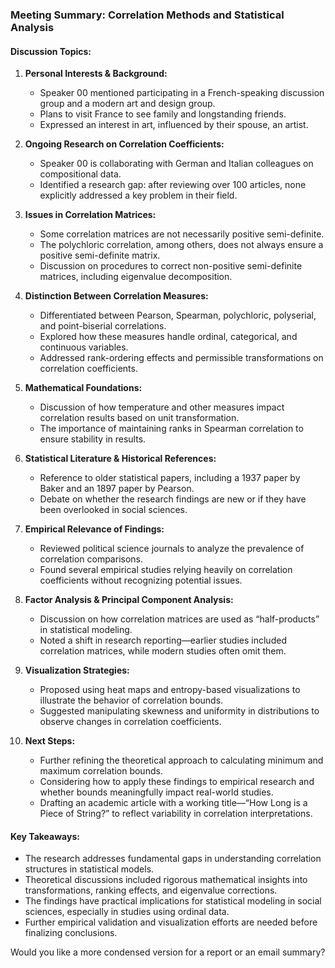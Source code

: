 

### **Meeting Summary: Correlation Methods and Statistical Analysis**

#### **Discussion Topics:**

1. **Personal Interests & Background:**
    
    * Speaker 00 mentioned participating in a French-speaking discussion group and a modern art and design group.
    * Plans to visit France to see family and longstanding friends.
    * Expressed an interest in art, influenced by their spouse, an artist.
2. **Ongoing Research on Correlation Coefficients:**
    
    * Speaker 00 is collaborating with German and Italian colleagues on compositional data.
    * Identified a research gap: after reviewing over 100 articles, none explicitly addressed a key problem in their field.
3. **Issues in Correlation Matrices:**
    
    * Some correlation matrices are not necessarily positive semi-definite.
    * The polychloric correlation, among others, does not always ensure a positive semi-definite matrix.
    * Discussion on procedures to correct non-positive semi-definite matrices, including eigenvalue decomposition.
4. **Distinction Between Correlation Measures:**
    
    * Differentiated between Pearson, Spearman, polychloric, polyserial, and point-biserial correlations.
    * Explored how these measures handle ordinal, categorical, and continuous variables.
    * Addressed rank-ordering effects and permissible transformations on correlation coefficients.
5. **Mathematical Foundations:**
    
    * Discussion of how temperature and other measures impact correlation results based on unit transformation.
    * The importance of maintaining ranks in Spearman correlation to ensure stability in results.
6. **Statistical Literature & Historical References:**
    
    * Reference to older statistical papers, including a 1937 paper by Baker and an 1897 paper by Pearson.
    * Debate on whether the research findings are new or if they have been overlooked in social sciences.
7. **Empirical Relevance of Findings:**
    
    * Reviewed political science journals to analyze the prevalence of correlation comparisons.
    * Found several empirical studies relying heavily on correlation coefficients without recognizing potential issues.
8. **Factor Analysis & Principal Component Analysis:**
    
    * Discussion on how correlation matrices are used as "half-products" in statistical modeling.
    * Noted a shift in research reporting—earlier studies included correlation matrices, while modern studies often omit them.
9. **Visualization Strategies:**
    
    * Proposed using heat maps and entropy-based visualizations to illustrate the behavior of correlation bounds.
    * Suggested manipulating skewness and uniformity in distributions to observe changes in correlation coefficients.
10. **Next Steps:**
    
    * Further refining the theoretical approach to calculating minimum and maximum correlation bounds.
    * Considering how to apply these findings to empirical research and whether bounds meaningfully impact real-world studies.
    * Drafting an academic article with a working title—“How Long is a Piece of String?” to reflect variability in correlation interpretations.

#### **Key Takeaways:**

* The research addresses fundamental gaps in understanding correlation structures in statistical models.
* Theoretical discussions included rigorous mathematical insights into transformations, ranking effects, and eigenvalue corrections.
* The findings have practical implications for statistical modeling in social sciences, especially in studies using ordinal data.
* Further empirical validation and visualization efforts are needed before finalizing conclusions.

Would you like a more condensed version for a report or an email summary?